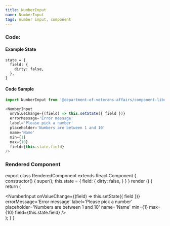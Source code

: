 ```yaml
---
title: NumberInput
name: NumberInput
tags: number input, component
---
```



### Code:

#### Example State
```
state = {
  field: {
    dirty: false,
  },
}
```

#### Code Sample
```javascript
import NumberInput from '@department-of-veterans-affairs/component-library/NumberInput'

<NumberInput
  onValueChange={(field) => this.setState({ field })}
  errorMessage='Error message'
  label='Please pick a number'
  placeholder='Numbers are between 1 and 10'
  name='Name'
  min={1}
  max={10}
  field={this.state.field}
/>
```

### Rendered Component

export class RenderedComponent extends React.Component {
  constructor() {
    super();
    this.state = {
      field: {
        dirty: false,
      }
    }
  }
  render () {
    return (
      <div className="site-c-reactcomp__rendered">
        <NumberInput
          onValueChange={(field) => this.setState({ field })}
          errorMessage='Error message'
          label='Please pick a number'
          placeholder='Numbers are between 1 and 10'
          name='Name'
          min={1}
          max={10}
          field={this.state.field}
        />
      </div>
    );
  }
}

<RenderedComponent />
